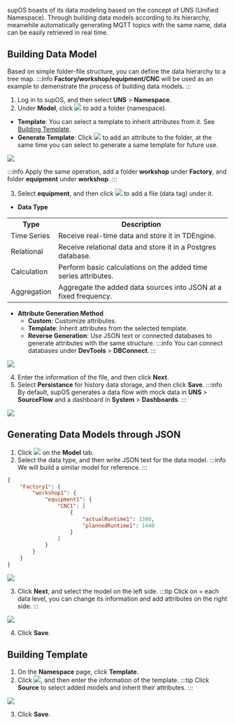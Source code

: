 supOS boasts of its data modeling based on the concept of UNS (Unified Namespace). Through building data models according to its hierarchy, meanwhile automatically generating MQTT topics with the same name, data can be easily retrieved in real time.

## Building Data Model
Based on simple folder-file structure, you can define the data hierarchy to a tree map.
:::info
**Factory/workshop/equipment/CNC** will be used as an example to demenstrate the process of building data models.
:::
1. Log in to supOS, and then select **UNS** > **Namespace**.
2. Under **Model**, click <img src="http://communityimage2.oss-cn-hangzhou.aliyuncs.com/5.png" /> to add a folder (namespace).
- **Template**: You can select a template to inherit attributes from it. See <a href="#building-template">Building Template</a>.
- **Generate Template**: Click <img src="http://communityimage2.oss-cn-hangzhou.aliyuncs.com/35.png" /> to add an attribute to the folder, at the same time you can select to generate a same template for future use.

<img src="http://communityimage2.oss-cn-hangzhou.aliyuncs.com/34.png" />

:::info
Apply the same operation, add a folder **workshop** under **Factory**, and folder **equipment** under **workshop**.
:::

3. Select **equipment**, and then click <img src="http://communityimage2.oss-cn-hangzhou.aliyuncs.com/7.png" /> to add a file (data tag) under it.
- **Data Type**

<table>
        <tr>
            <th>Type</th>
            <th>Description</th>
        </tr>
        <tr>
            <td>Time Series</td>
            <td>Receive real-time data and store it in TDEngine.</td>
        </tr>
        <tr>
            <td>Relational</td>
            <td>Receive relational data and store it in a Postgres database.</td>
        </tr>
        <tr>
            <td>Calculation</td>
            <td>Perform basic calculations on the added time series attributes.</td>
        </tr>
        <tr>
            <td>Aggregation</td>
            <td>Aggregate the added data sources into JSON at a fixed frequency.</td>
        </tr>
    </table>

- **Attribute Generation Method**
    - **Custom**: Customize attributes.
    - **Template**: Inherit attributes from the selected template.
    - **Reverse Generation**: Use JSON text or connected databases to generate attributes with the same structure.
    :::info
    You can connect databases under **DevTools** > **DBConnect**.
    :::

<img src="http://communityimage2.oss-cn-hangzhou.aliyuncs.com/36.png" />

4. Enter the information of the file, and then click **Next**.
5. Select **Persistance** for history data storage, and then click **Save**.
:::info
By default, supOS generates a data flow with mock data in **UNS** > **SourceFlow** and a dashboard in **System** > **Dashboards**.
:::

<img src="http://communityimage2.oss-cn-hangzhou.aliyuncs.com/37.png" />

## Generating Data Models through JSON
1. Click <img src="http://communityimage2.oss-cn-hangzhou.aliyuncs.com/40.png" /> on the **Model** tab.
2. Select the data type, and then write JSON text for the data model.
:::info
We will build a similar model for reference.
:::
```json
{
    "Factory1": {
        "workshop1": {
            "equipment1": {
                "CNC1": [
                    {
                        "actualRuntime1": 1380,
                        "plannedRuntime1": 1440
                    }
                ]
            }
        }
    }
}
```

<img src="http://communityimage2.oss-cn-hangzhou.aliyuncs.com/41.png" />

3. Click **Next**, and select the model on the left side.
:::tip
Click on = each data level, you can change its information and add attributes on the right side.
:::

<img src="http://communityimage2.oss-cn-hangzhou.aliyuncs.com/42.png" />

4. Click **Save**.

## Building Template
1. On the **Namespace** page, click **Template**.
2. Click <img src="http://communityimage2.oss-cn-hangzhou.aliyuncs.com/38.png" />, and then enter the information of the template.
:::tip
Click **Source** to select added models and inherit their attributes.
:::

<img src="http://communityimage2.oss-cn-hangzhou.aliyuncs.com/39.png" />

3. Click **Save**.
